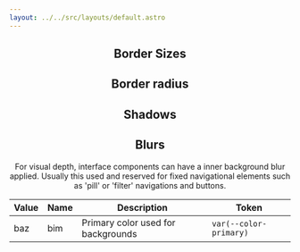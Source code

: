 ```yaml
---
layout: ../../src/layouts/default.astro
---
```



<Header
  label="Core"
  title="Elevations"
  description="Design tokens are a tech-agnostic way to store variables. We use tokens instead of hard coded values to ensure a better UI consistency across different platforms."
/>

<section>

## Border Sizes

## Border radius

## Shadows

## Blurs

For visual depth, interface components can have a inner background blur applied. Usually this used and reserved for fixed navigational elements such as 'pill' or 'filter' navigations and buttons.

| Value | Name | Description                        | Token                  |
| ----- | ---- | ---------------------------------- | ---------------------- |
| baz   | bim  | Primary color used for backgrounds | `var(--color-primary)` |

</section>
